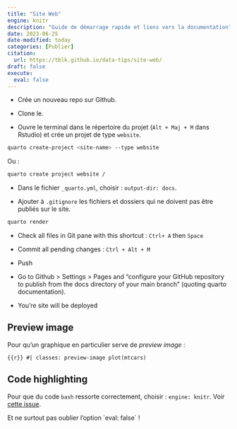 ```yaml
---
title: "Site Web"
engine: knitr
description: "Guide de démarrage rapide et liens vers la documentation"
date: 2023-06-25
date-modified: today
categories: [Publier]
citation: 
  url: https://tblk.github.io/data-tips/site-web/ 
draft: false
execute: 
  eval: false
---
```


-   Crée un nouveau repo sur Github.

-   Clone le.

-   Ouvre le terminal dans le répertoire du projet (`Alt + Maj + M` dans Rstudio) et crée un projet de type `website`.

```bash
quarto create-project <site-name> --type website
```

Ou :

```bash
quarto create project website /
```

-   Dans le fichier `_quarto.yml`, choisir : `output-dir: docs`.

-   Ajouter à `.gitignore` les fichiers et dossiers qui ne doivent pas être publiés sur le site.

```bash
quarto render
```

-   Check all files in Git pane with this shortcut : `Ctrl+ A` then `Space`

-   Commit all pending changes : `Ctrl + Alt + M`

-   Push

-   Go to Github \> Settings \> Pages and "configure your GitHub repository to publish from the docs directory of your main branch" (quoting quarto documentation).

-   You're site will be deployed

## Preview image

Pour qu'un graphique en particulier serve de *preview image* :

```{{r}}
#| classes: preview-image
plot(mtcars)
```

## Code highlighting

Pour que du code `bash` ressorte correctement, choisir : `engine: knitr`. Voir [cette issue](https://github.com/quarto-dev/quarto-cli/discussions/5275).

::: callout-warning
Et ne surtout pas oublier l'option \`eval: false\` !
:::
